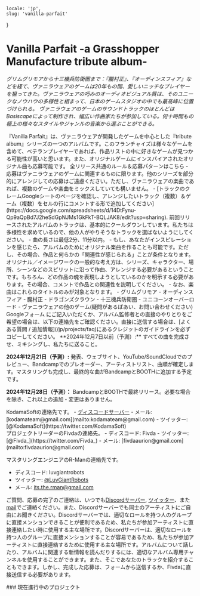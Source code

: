     locale: 'jp',
    slug: 'vanilla-parfait'
}

# Vanilla Parfait -a Grasshopper Manufacture tribute album-

*グリムグリモアから十三機兵防衛圏まで：『朧村正』、『オーディンスフィア』などを経て、ヴァニラウェアのゲームは20年もの間、愛しいニッチなプレイヤーを狙ってきた。ヴァニラウェアの巧みのオーディオビジュアル質は、そのユニークなノウハウの多様性と相まって、日本のゲームスタジオの中でも最高峰に位置づけられる。 ヴァニラウェアのゲームのサウンドトラックのほとんどはBasiscapeによって制作され、幅広い作曲家たちが参加している。何十時間もの極上の様々なスタイルやジャンルの音楽から選ぶことができる。*

<WrappableParagraph title="紹介">
『Vanilla Parfait』は、ヴァニラウェアが開発したゲームを中心とした『tribute album』シリーズの一つのアルバムです。このフランチャイズは様々なゲームを含めて、ベテランプレイヤーであれば、作品リストの中に好きなゲームが見つかる可能性が高いと思います。また、オリジナルゲームにインスパイアされたオリジナル曲も応募可能です。
</WrappableParagraph>

<WrappableParagraph title="KodamaSounds固有の一般なルール">
    <CtaButton link='/projects/faq' icon='book'>
        <span>全リリース共通のルール＆応募パターンはこちら</span>
    </CtaButton>
</WrappableParagraph>

<WrappableParagraph title="作曲に関するルール">
- 応募はヴァニラウェアのゲームに関連するものに限ります。他のシリーズを部分的にアレンジしての応募はご遠慮ください。ただし、ヴァニラウェアの楽曲であれば、複数のゲームや楽曲をミックスしていても構いません。
- [トラックのクレームGoogleシートのページを確認し、アレンジしたいトラック（複数）＆ゲーム（複数）をセルの行にコメントする形で追加してください](https://docs.google.com/spreadsheets/d/14DtFynu-Qp9aQpBd7J2heSdGpNJMs1GkFkT-BQLJAK8/edit?usp=sharing). 前回リリースされたアルバムのトラックは、基本的にクールダウンしています。私たちは多様性を求めているので、他の人がやりそうなトラックを選ばないようにしてください。
- 曲の長さは最低2分、11分以内。
- もし、あなたがインスピレーションを感じたら、アルバムのためにオリジナル楽曲を作ることも可能です。ただし、その場合、作品と何らかの「関連性が感じられる」ことが条件となります。オリジナル／イメージワークの一般的な考え方は、シリーズ、キャラクター、場所、シーンなどのスピリットに沿って作曲、アレンジする必要があるということです。もちろん、どの作品の魂を表現しようとしているのかを明示する必要があります。その場合、コメントで作品との関連性を説明してください。
- なお、楽曲はこれらのタイトルのみが対象となります。
    - グリムグリモア
    - オーディンスフィア
    - 朧村正
    - ドラゴンズクラウン
    - 十三機兵防衛圏
    - ユニコーンオーバーロード
    - ヴァニラウェアの他のゲーム(疑問があるばあい、お問い合わせください)
</WrappableParagraph>

<WrappableParagraph title="Track Submission">
<CtaButton link='https://forms.gle/J6FHy6Bt8k7nN1Zt7' icon='envelope'>
    <span>Googleフォーム</span>
</CtaButton>
にご記入いただくか、アルバム監修者との直接のやりとりをご希望の場合は、以下の連絡先をご確認ください。直接に送信する場合は、[よくある質問 / 追加情報](/jp/projects/faq)にあるクレジットのガイドラインを必ずコピーしてください。
</WrappableParagraph>

<WrappableParagraph title="締切">
**2024年12月7日以前（予測）:** すべての曲を完成させ、ミキシングし、私たちに送ること。

**2024年12月21日（予測）:** 発表、ウェブサイト、YouTube/SoundCloudでのプレビュー、Bandcampでのプレオーダー、アーティストリスト、曲順が確定します。マスタリングも完成し、最終的な曲がBandcampとBOOTHに追加する予定です。

**2024年12月28日（予測）：** BandcampとBOOTHで最終リリース。必要な場合を除き、これ以上の追加・変更はありません。
</WrappableParagraph>

<WrappableParagraph title="お問い合わせ（ご質問・応募)">
KodamaSoftの連絡先です。
- <a href="/discord">ディスコードサーバー</a>
- メール: [kodamateam@gmail.com](mailto:kodamateam@gmail.com)
- ツイッター: [@KodamaSoft](https://twitter.com/KodamaSoft)

<br/>
プロジェクトリーダーのFivdaの連絡先。
- ディスコード: Fivda
- ツイッター: [@Fivda_](https://twitter.com/Fivda_)
- メール: [fivdaaurion@gmail.com](mailto:fivdaaurion@gmail.com)

マスタリングエンジニアのR-Manの連絡先です。
- ディスコード: luvgiantrobots
- ツイッター: [@LuvGiantRobots](https://twitter.com/LuvGiantRobots)
- メール: [its.the.rman@gmail.com](mailto:its.the.rman@gmail.com)

ご質問、応募の完了のご連絡は、いつでも<a href="/discord">Discordサーバー</a>, [ツイッター](https://twitter.com/KodamaSoft)、また[mail](mailto:kodamateam@gmail.com)でご連絡ください。また、Discordサーバーでも同士のアーティストにご自由にお聞きください。Discordサーバーでは、適切なロールを持つ人のグループに直接メンションできることが便利であるため、私たちが参加アーティストに直接連絡したい時に使用する主な場所です。Discordサーバーは、適切なロールを持つ人のグループに直接メンションすることが容易であるため、私たちが参加アーティストに直接連絡するために使用する主な場所です。アルバムについて話したり、アルバムに関連する新情報を読んだりするには、適切なアルバム専用チャンネルを使用することができます。また、そこであなたのトラックを紹介することもできます。しかし、完成した応募は、フォームから送信するか、Fivdaに直接送信する必要があります。
</WrappableParagraph>

<WrappableParagraph title="リリース情報">
### 現在進行中のプロジェクト
<ProjectInformation slug="vanilla-parfait" />
</WrappableParagraph>